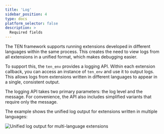 ```yaml
---
title: 'Log'
sidebar_position: 4
type: docs
platform_selector: false
description: >
  Required fields
---
```


The TEN framework supports running extensions developed in different languages within the same process. This creates the need to view logs from all extensions in a unified format, which makes debugging easier.

To support this, the `ten_env` provides a logging API. Within each extension callback, you can access an instance of `ten_env` and use it to output logs. This allows logs from extensions written in different languages to appear in a single, consistent output.

The logging API takes two primary parameters: the log level and the message. For convenience, the API also includes simplified variants that require only the message.

The example shows the unified log output for extensions written in multiple languages:

![Unified log output for multi-language extensions](/images/ten-framework/log.png)